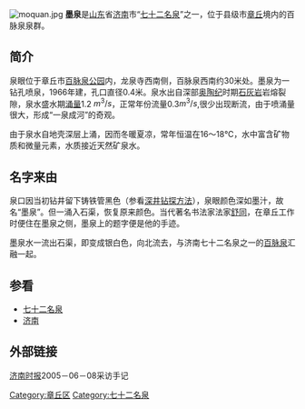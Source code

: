 [[File:moquan.jpg|thumb]]
'''墨泉'''是[[山东|山东]]省[[济南|济南]]市“[[七十二名泉|七十二名泉]]”之一，位于县级市[[章丘|章丘]]境内的百脉泉泉群。

==简介==
泉眼位于章丘市[[百脉泉公园|百脉泉公园]]内，龙泉寺西南侧，百脉泉西南约30米处。墨泉为一钻孔喷泉，1966年建，孔口直径0.4米。泉水出自深部[[奥陶纪|奥陶纪]]时期[[石灰岩|石灰岩]]岩熔裂隙，泉水盛水期[[涌量|涌量]]1.2 <math>m^3/s</math>，正常年份流量0.3<math> m^3/s</math>,很少出现断流，由于喷涌量很大，形成“一泉成河”的奇观。

由于泉水自地壳深层上涌，因而冬暖夏凉，常年恒温在16～18℃，水中富含矿物质和微量元素，水质接近天然矿泉水。

==名字来由==
泉口因当初钻井留下铸铁管黑色（参看[[深井钻探方法|深井钻探方法]]），泉眼颜色深如墨汁，故名“墨泉”。但一涌入石渠，恢复原来颜色。当代著名书法家法家[[舒同|舒同]]，在章丘工作时便住在墨泉之侧，墨泉上的题字便是他的手迹。

墨泉水一流出石渠，即变成银白色，向北流去，与济南七十二名泉之一的[[百脉泉|百脉泉]]汇融一起。

==参看==
*[[七十二名泉|七十二名泉]]
*[[济南|济南]]

==外部链接==
[http://www.beelink.com.cn/20050608/1861785.shtml 济南时报]{{dead link|date=2017年12月 |bot=InternetArchiveBot |fix-attempted=yes }}2005－06－08采访手记
{{七十二名泉}}
[[Category:章丘区|Category:章丘区]]
[[Category:七十二名泉|Category:七十二名泉]]